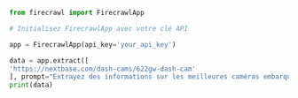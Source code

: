 ```python Python
from firecrawl import FirecrawlApp

# Initialisez FirecrawlApp avec votre clé API

app = FirecrawlApp(api_key='your_api_key')

data = app.extract([
'https://nextbase.com/dash-cams/622gw-dash-cam'
], prompt="Extrayez des informations sur les meilleures caméras embarquées, notamment les prix, les fonctionnalités, les avantages/inconvénients et les avis.", enable_web_search=True)
print(data)
```
